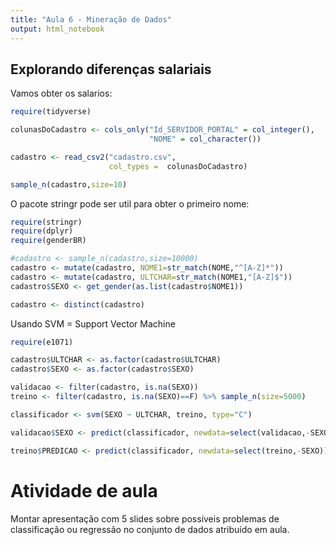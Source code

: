 ```yaml
---
title: "Aula 6 - Mineração de Dados"
output: html_notebook
---
```


## Explorando diferenças salariais 


Vamos obter os salarios:

```r
require(tidyverse)

colunasDoCadastro <- cols_only("Id_SERVIDOR_PORTAL" = col_integer(),
                               "NOME" = col_character())

cadastro <- read_csv2("cadastro.csv", 
                      col_types =  colunasDoCadastro)

sample_n(cadastro,size=10)

```

O pacote stringr pode ser util para obter o primeiro nome:

```r
require(stringr)
require(dplyr)
require(genderBR)

#cadastro <- sample_n(cadastro,size=10000)
cadastro <- mutate(cadastro, NOME1=str_match(NOME,"^[A-Z]*"))
cadastro <- mutate(cadastro, ULTCHAR=str_match(NOME1,"[A-Z]$"))
cadastro$SEXO <- get_gender(as.list(cadastro$NOME1))

cadastro <- distinct(cadastro)

```


Usando SVM = Support Vector Machine

```r
require(e1071)

cadastro$ULTCHAR <- as.factor(cadastro$ULTCHAR)
cadastro$SEXO <- as.factor(cadastro$SEXO)

validacao <- filter(cadastro, is.na(SEXO))
treino <- filter(cadastro, is.na(SEXO)==F) %>% sample_n(size=5000)

classificador <- svm(SEXO ~ ULTCHAR, treino, type="C")

validacao$SEXO <- predict(classificador, newdata=select(validacao,-SEXO))

treino$PREDICAO <- predict(classificador, newdata=select(treino,-SEXO))
```

# Atividade de aula

Montar apresentação com 5 slides sobre possíveis problemas de classificação ou regressão no conjunto de dados atribuído em aula.



